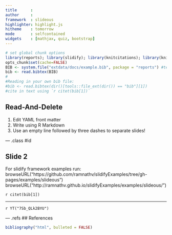 ```yaml
---
title      : 
author     : 
framework  : slideous
highlighter: highlight.js
hitheme    : tomorrow
mode       : selfcontained
widgets    : [mathjax, quiz, bootstrap]
---
```

```r
# set global chunk options
library(reports); library(slidify); library(knitcitations); library(knitr)
opts_chunk$set(cache=FALSE)
BIB <- system.file("extdata/docs/example.bib", package = "reports") #test .bib
bib <- read.bibtex(BIB)
#
#Reading in your own bib file:
#bib <- read.bibtex(dir()[tools::file_ext(dir()) == "bib"][1])
#cite in text using `r citet(bib[1])`
```
<style>
.refs {
  padding-left: 80px;
  text-indent: -25px;
}
</style>


## Read-And-Delete

1. Edit YAML front matter
2. Write using R Markdown
3. Use an empty line followed by three dashes to separate slides!

--- .class #id 

## Slide 2

For slidify framework examples run:    
browseURL("https://github.com/ramnathv/slidifyExamples/tree/gh-pages/examples/slideous")
browseURL("http://ramnathv.github.io/slidifyExamples/examples/slideous/")

`r citet(bib[1])`

---

`r YT("7Sb_QLk2BYU")`

--- .refs
## References
```r
bibliography("html", bulleted = FALSE)
```